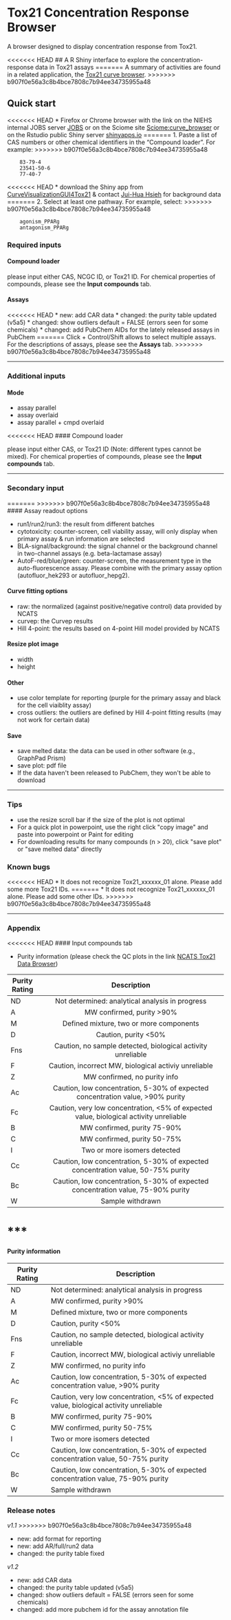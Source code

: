 # Tox21 Concentration Response Browser

A browser designed to display concentration response from Tox21.

<<<<<<< HEAD
## A R Shiny interface to explore the concentration-response data in Tox21 assays
=======
A summary of activities are found in a related application, the [Tox21 curve browser](/sandbox/tox21-activity-browser/).
>>>>>>> b907f0e56a3c8b4bce7808c7b94ee34735955a48

## Quick start

<<<<<<< HEAD
* Firefox or Chrome browser with the link on the NIEHS internal JOBS server [JOBS](http://jobs.niehs.nih.gov:3838/myapps/tox21curvebrowser/) or on the Sciome site [Sciome:curve_browser](http://apps.sciome.com:3838/CurveVisualization/) or on the Rstudio public Shiny server [shinyapps.io](https://hsiehjh.shinyapps.io/tox21curvebrowser)
=======
1. Paste a list of CAS numbers or other chemical identifiers in the "Compound loader". For example:
>>>>>>> b907f0e56a3c8b4bce7808c7b94ee34735955a48

        83-79-4
        23541-50-6
        77-40-7

<<<<<<< HEAD
* download the Shiny app from [CurveVisualizationGUI4Tox21](https://github.com/moggces/CurveVisualizationGUI4Tox21) & contact [Jui-Hua Hsieh](mailto:juihua.hsieh@gmail.com) for background data
=======
2. Select at least one pathway. For example, select:
>>>>>>> b907f0e56a3c8b4bce7808c7b94ee34735955a48

        agonism_PPARg
        antagonism_PPARg

### Required inputs

#### Compound loader

please input either CAS, NCGC ID, or Tox21 ID. For chemical properties of compounds, please see the **Input compounds** tab.

#### Assays

<<<<<<< HEAD
* new: add CAR data
* changed: the purity table updated (v5a5)
* changed: show outliers default = FALSE (errors seen for some chemicals)
* changed: add PubChem AIDs for the lately released assays in PubChem
=======
Click + Control/Shift allows to select multiple assays. For the descriptions of assays, please see the **Assays** tab.
>>>>>>> b907f0e56a3c8b4bce7808c7b94ee34735955a48

***

### Additional inputs

#### Mode

  * assay parallel
  * assay overlaid
  * assay parallel + cmpd overlaid

<<<<<<< HEAD
#### Compound loader

please input either CAS, or Tox21 ID (Note: different types cannot be mixed). For chemical properties of compounds, please see the **Input compounds** tab.


***

### Secondary input

=======
>>>>>>> b907f0e56a3c8b4bce7808c7b94ee34735955a48
#### Assay readout options

  * run1/run2/run3: the result from different batches
  * cytotoxicity: counter-screen, cell viability assay, will only display when primary assay & run information are selected
  * BLA-signal/background: the signal channel or the background channel in two-channel assays (e.g. beta-lactamase assay)
  * AutoF-red/blue/green: counter-screen, the measurement type in the auto-fluorescence assay. Please combine with the primary assay option (autofluor\_hek293 or autofluor\_hepg2).

#### Curve fitting options

  * raw: the normalized (against positive/negative control) data provided by NCATS
  * curvep: the Curvep results
  * Hill 4-point: the results based on 4-point Hill model provided by NCATS

#### Resize plot image

  * width
  * height

#### Other

  * use color template for reporting (purple for the primary assay and black for the cell viaiblity assay)
  * cross outliers: the outliers are defined by Hill 4-point fitting results (may not work for certain data)

#### Save

  * save melted data: the data can be used in other software (e.g., GraphPad Prism)
  * save plot: pdf file
  * If the data haven\'t been released to PubChem, they won\'t be able to download

***

### Tips

  * use the resize scroll bar if the size of the plot is not optimal
  * For a quick plot in powerpoint, use the right click \"copy image\" and paste into powerpoint or Paint for editing
  * For downloading results for many compounds (n > 20), click \"save plot\" or \"save melted data\" directly

### Known bugs
<<<<<<< HEAD
  * It does not recognize Tox21\_xxxxxx\_01 alone. Please add some more Tox21 IDs. 
=======
  * It does not recognize Tox21\_xxxxxx\_01 alone. Please add some other IDs.
>>>>>>> b907f0e56a3c8b4bce7808c7b94ee34735955a48

***

### Appendix

<<<<<<< HEAD
#### Input compounds tab

  * Purity information (please check the QC plots in the link [NCATS Tox21 Data Browser](https://tripod.nih.gov/tox21/index))

| Purity Rating |                                        Description                                       |
|---------------|:----------------------------------------------------------------------------------------:|
| ND            |                      Not determined: analytical analysis in progress                     |
| A             |                                 MW confirmed, purity >90%                                |
| M             |                          Defined mixture, two or more components                         |
| D             | Caution, purity <50%                                                                     |
| Fns           | Caution, no sample detected, biological activity unreliable                              |
| F             | Caution, incorrect MW, biological activiy unreliable                                     |
| Z             | MW confirmed, no purity info                                                             |
| Ac            | Caution, low concentration, 5-30% of expected concentration value,   >90% purity         |
| Fc            | Caution, very low concentration, <5% of expected value, biological   activity unreliable |
| B             | MW confirmed, purity 75-90%                                                              |
| C             | MW confirmed, purity 50-75%                                                              |
| I             | Two or more isomers detected                                                             |
| Cc            | Caution, low concentration, 5-30% of expected concentration value, 50-75%   purity       |
| Bc            | Caution, low concentration, 5-30% of expected concentration value, 75-90%   purity       |
| W             | Sample withdrawn                                                                         |

***
=======
####  Purity information

<table class='table table-condensed table-striped'>
<thead>
<tr>
  <th>Purity Rating</th>
  <th align="center">Description</th>
</tr>
</thead>
<tbody><tr>
  <td>ND</td>
  <td>Not determined: analytical analysis in progress</td>
</tr>
<tr>
  <td>A</td>
  <td >MW confirmed, purity &gt;90%</td>
</tr>
<tr>
  <td>M</td>
  <td>Defined mixture, two or more components</td>
</tr>
<tr>
  <td>D</td>
  <td>Caution, purity &lt;50%</td>
</tr>
<tr>
  <td>Fns</td>
  <td>Caution, no sample detected, biological activity unreliable</td>
</tr>
<tr>
  <td>F</td>
  <td>Caution, incorrect MW, biological activiy unreliable</td>
</tr>
<tr>
  <td>Z</td>
  <td>MW confirmed, no purity info</td>
</tr>
<tr>
  <td>Ac</td>
  <td>Caution, low concentration, 5-30% of expected concentration value,   &gt;90% purity</td>
</tr>
<tr>
  <td>Fc</td>
  <td>Caution, very low concentration, &lt;5% of expected value, biological   activity unreliable</td>
</tr>
<tr>
  <td>B</td>
  <td>MW confirmed, purity 75-90%</td>
</tr>
<tr>
  <td>C</td>
  <td>MW confirmed, purity 50-75%</td>
</tr>
<tr>
  <td>I</td>
  <td>Two or more isomers detected</td>
</tr>
<tr>
  <td>Cc</td>
  <td>Caution, low concentration, 5-30% of expected concentration value, 50-75%   purity</td>
</tr>
<tr>
  <td>Bc</td>
  <td>Caution, low concentration, 5-30% of expected concentration value, 75-90%   purity</td>
</tr>
<tr>
  <td>W</td>
  <td>Sample withdrawn</td>
</tr>
</tbody></table>



### Release notes

*v1.1*
>>>>>>> b907f0e56a3c8b4bce7808c7b94ee34735955a48

* new: add format for reporting
* new: add AR/full/run2 data
* changed: the purity table fixed

*v1.2*

* new: add CAR data
* changed: the purity table updated (v5a5)
* changed: show outliers default = FALSE (errors seen for some chemicals)
* changed: add more pubchem id for the assay annotation file
